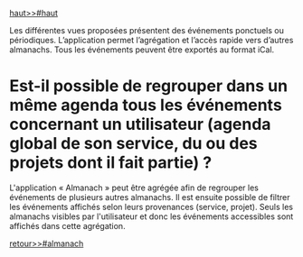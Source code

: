 [[haut>>#haut]]

Les différentes vues proposées présentent des événements ponctuels ou périodiques. 
L’application permet l’agrégation et l’accès rapide vers d’autres almanachs. 
Tous les événements peuvent être exportés au format iCal.

= Est-il possible de regrouper dans un même agenda tous les événements concernant un utilisateur (agenda global de son service, du ou des projets dont il fait partie) ? =

L'application « Almanach » peut être agrégée afin de regrouper les événements de plusieurs autres almanachs. 
Il est ensuite possible de filtrer les événements affichés selon leurs provenances (service, projet). 
Seuls les almanachs visibles par l'utilisateur et donc les événements accessibles sont affichés dans cette agrégation.

[[retour>>#almanach]]

